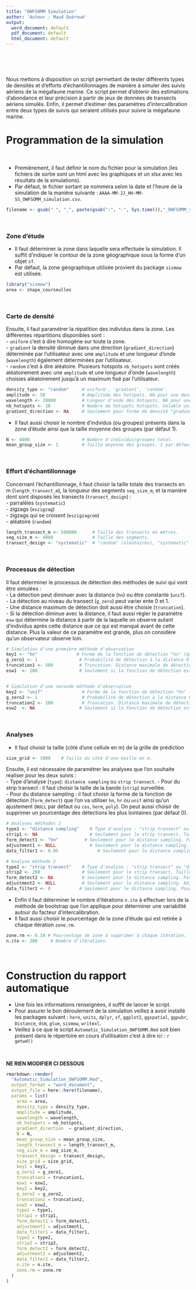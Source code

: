 ```yaml
---
title: "OWFSOMM Simulation"
author: 'Auteur : Maud Quéroué'
output:
  word_document: default
  pdf_document: default
  html_document: default
---
```


\
\
\

Nous mettons à disposition un script permettant de tester différents types de densités et d'efforts d'échantillonnages de manière à simuler des suivis aériens de la mégafaune marine. Ce script permet d'obtenir des estimations d'abondance et leur précision à partir de jeux de données de transects aériens simulés. Enfin, il permet d'estimer des paramètres d'intercalibration entre deux types de suivis qui seraient utilisés pour suivre la mégafaune marine.  

# Programmation de la simulation

\

- Premièrement, il faut définir le nom du fichier pour la simulation (les fichiers de sortie sont un html avec les graphiques et un xlsx avec les résultats de la simulations).       
- Par défaut, le fichier sortant se nommera selon la date et l'heure de la simulation de la manière suivante : `AAAA-MM-JJ_HH-MM-SS_OWFSOMM_simulation.csv`. 

```r
filename <- gsub(" ", "_", paste(gsub(":", "-", Sys.time()),"_OWFSOMM_simulation",sep=""))
```

\

### Zone d'étude

- Il faut déterminer la zone dans laquelle sera effectuée la simulation. Il suffit d'indiquer le contour de la zone géographique sous la forme d'un objet `sf`.     
- Par défaut, la zone géographique utilisée provient du package `sismow` est utilisée. 

```r
library("sismow")
area <- shape_courseulles
```

\

### Carte de densité    

Ensuite, il faut paramétrer la répatition des individus dans la zone. Les différentes répartitions disponibles sont :    
- `uniform` c'est à dire homogène sur toute la zone.    
- `gradient` la densité diminue dans une direction (`gradient_direction`) déterminée par l'utilisateur avec une `amplitude` et une longueur d'onde (`wavelength`) également déterminées par l'utilisateur.     
- `random` c'est à dire aléatoire. Plusieurs hotspots `nb_hotspots` sont créés aléatoirement avec une `amplitude` et une longueur d'onde (`wavelength`) choisies aléatoirement jusqu'à un maximum fixé par l'utilisateur.    

```r
density_type <- "random"     #'uniform', 'gradient', 'random'.
amplitude <- 50              # Amplitude des hotspots. NA pour une densité de type 'uniform'.
wavelength <- 20000          # Longeur d'onde des hotspots. NA pour une densité de type 'uniform'.
nb_hotspots <- 10            # Nombre de hotspots hotspots. Valable uniquement pour une densité de type'random'.
gradient_direction <- NA     # Seulement pour forme de densité "gradient". Direction de gradient d'intensité. 'N' pour le Nord,'NE','E'... et 'C' pour le centre.
```

- Il faut aussi choisir le nombre d'indvidus (ou groupes) présents dans la zone d'étude ainsi que la taille moyenne des groupes (par défaut 1).   

```r
N <- 4000                    # Nombre d'individus/groupes total.
mean_group_size <- 1         # Taille moyenne des groupes. 1 par défaut.
```

\

### Effort d'échantillonnage

Concernant l'échantillonnage, il faut choisir la taille totale des transects en m (`length_transect_m`), la longueur des segments `seg_size_m`, et la manière dont sont disposés les transects (`transect_design`) :  
- parralèles (`systematic`)     
- zigzags (`eszigzag`)    
- zigzags qui se croisent (`eszigzagcom`)   
- aléatoire (`random`)

```r
length_transect_m <- 500000      # Taille des transects en mètres.
seg_size_m <- 4000               # Taille des segments.
transect_design <- "systematic"  # "random" (aléatoires), "systematic" (parallèles), "eszigzag" (zigzag), eszigzagcom (zigzag croisés).
```

\

### Processus de détection 

Il faut déterminer le processus de détection des méthodes de suivi qui vont être simulées :         
- La détection peut diminuer avec la distance (`hn`) ou être constante (`unif`).     
- La détection au niveau du transect (`g_zero`) peut varier ente 0 et 1.     
- Une distance maximum de détection doit aussi être choisie (`truncation`).     
- Si la détection diminue avec la distance, il faut aussi régler le paramètre `esw` qui détermine la distance à partir de la laquelle on observe autant d'individus après cette distance que ce qui est manqué avant de cette distance. Plus la valeur de ce paramètre est grande, plus on considère qu'un observateur observe loin. 


```r
# Simulation d'une première méthode d'observation
key1 <- "hn"               # Forme de la fonction de détection "hn" (qui diminue avec la distance), "unif" uniforme qu'importe la distance d'observation.
g_zero1 <- 1                # Probabilité de détection à la distance 0 (sur le transect).
truncation1 <- 500          # Truncation. Distance maximale de détection.
esw1  <- 200                # Seulement si la fonction de détection est 'hn'. "Effective strip" width en m.


# Simulation d'une seconde méthode d'observation
key2 <- "unif"               # Forme de la fonction de détection "hn" (qui diminue avec la distance), "unif" uniforme qu'importe la distance d'observation.
g_zero2 <- 1                 # Probabilité de détection à la distance 0 (sur le transect).
truncation2 <- 200           # Truncation. Distance maximale de détection.
esw2  <- NA                 # Seulement si la fonction de détection est 'hn'. "Effective strip" width en m.
```

\

### Analyses 

- Il faut choisir la taille (côté d'une cellule en m) de la grille de prédiction

```r
size_grid <- 1000    # Taille du côté d'une maille en m.
```

Ensuite, il est nécessaire de paramétrer les analyses que l'on souhaite réaliser pour les deux suivis :     
- Type d'analyse (`type`): `distance sampling` ou `strip transect`.
- Pour du strip transect : il faut choisir la taille de la bande (`strip`) surveillée.    
- Pour du distance sampling : il faut choisir la forme de la fonction de détection (`form_detect`) que l'on va utiliser `hn`, `hr` ou `unif` ainsi qu'un ajustement (`NULL` par défaut ou `cos`, `herm`, `poly`). On peut aussi choisir de supprimer un pourcentage des détections les plus lointaines (par défaut 0).


```r
# Analyses méthodes 1
type1 <- "distance sampling"    # Type d'analyse : "strip transect" ou "distance sampling". 
strip1 <- NA                    # Seulement pour le strip transect. Taille de la bande. 
form_detect1 <- "hn"          # Seulement pour le distance sampling. Forme de la fonction de détection : "hn", "hr", "unif".
adjustment1 <- NULL             # Seulement pour le distance sampling. Adjustement de la fonction de détection : "NULL", "cos", "herm", "poly". Autre que nul si pour un form 
data_filter1 <- 0.05               # Seulement pour le distance sampling. Pourcentage des observations les plus lointanes à supprimer. Par défaut 0.

# Analyse méthode 2
type2 <- "strip transect"    # Type d'analyse : "strip transect" ou "distance sampling" 
strip2 <- 200                # Seulement pour le strip transect. Taille de la bande. 
form_detect2 <- NA           # Seulement pour le distance sampling. Forme de la fonction de détection : "hn", "hr", "unif".
adjustment2 <- NULL          # Seulement pour le distance sampling. Adjustement de la fonction de détection : "NULL", "cos", "herm", "poly".
data_filter2 <- 0           # Seulement pour le distance sampling. Pourcentage des observations les plus lointanes à supprimer. Par défaut 0.
```

- Enfin il faut déterminer le nombre d'itérations `n.ite` à effectuer lors de la méthode de bootstrap que l'on applique pour déterminer une variabilité autour du facteur d'intercalibration.
- Il faut aussi choisir le pourcentage de la zone d'étude qui est retirée à chaque itération `zone.rm`.

```r
zone.rm <- 0.10 # Pourcentage de zone à supprimer à chaque itération.
n.ite <- 200     # Nombre d'itérations. 
```

\

# Construction du rapport automatique

- Une fois les informations renseignées, il suffit de lancer le script.
- Pour assurer le bon déroulement de la simulation veillez à avoir installé les packages suivant : `here`, `units`, `dplyr`, `sf`, `ggplot2`, `ggspatial`, `ggpubr`, `Distance`, `dsm`, `glue`, `sismow`, `writexl`.
- Veillez à ce que le script `Automatic_Simulation_OWFSOMM.Rmd` soit bien présent dans le répertoire en cours d'utilisation c'est à dire ici : `r getwd()`

\

**NE RIEN MODIFIER CI DESSOUS**

```r
rmarkdown::render(
  "Automatic_Simulation_OWFSOMM.Rmd",
  output_format = "word_document",
  output_file = here::here(filename),
  params = list(
    area = area,
    density_type = density_type,
    amplitude = amplitude,            
    wavelength = wavelength,        
    nb_hotspots = nb_hotspots,         
    gradient_direction  = gradient_direction, 
    N = N,
    mean_group_size = mean_group_size,
    length_transect_m = length_transect_m,    
    seg_size_m = seg_size_m,               
    transect_design = transect_design,
    size_grid = size_grid,
    key1 = key1,              
    g_zero1 = g_zero1,            
    truncation1 = truncation1,        
    esw1 = esw1,             
    key2 = key2,           
    g_zero2 = g_zero2,               
    truncation2 = truncation2,         
    esw2 = esw2,                 
    type1 = type1,   
    strip1 = strip1,             
    form_detect1 = form_detect1,     
    adjustment1 = adjustment1,      
    data_filter1 = data_filter1,   
    type2 = type2, 
    strip2 = strip2,                
    form_detect2 = form_detect2,        
    adjustment2 = adjustment2,        
    data_filter2 = data_filter2,
    n.ite = n.ite,
    zone.rm = zone.rm
  )
)

```
